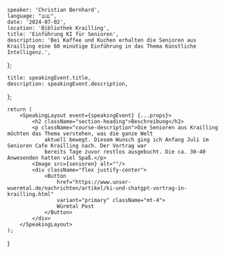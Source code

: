 

    speaker: 'Christian Bernhard',
    language: "🇩🇪",
    date: '2024-07-02',
    location: 'Bibliothek Krailling',
    title: 'Einführung KI für Senioren',
    description: 'Bei Kaffee und Kuchen erhalten die Senioren aus Krailling eine 60 minütige Einführung in das Thema Künstliche Intelligenz.',
};

    title: speakingEvent.title,
    description: speakingEvent.description,
};

    return (
        <SpeakingLayout event={speakingEvent} {...props}>
            <h2 className="section-heading">Beschreibung</h2>
            <p className="course-description">Die Senioren aus Krailling möchten das Thema verstehen, was die ganze Welt
                aktuell bewegt. Diesem Wunsch ging ich Anfang Juli im Senioren Cafe Krailling nach. Der Vortrag war
                bereits Tage zuvor restlos ausgebucht. Die ca. 30-40 Anwesenden hatten viel Spaß.</p>
            <Image src={senioren} alt=""/>
            <div className="flex justify-center">
                <Button
                    href="https://www.unser-wuermtal.de/nachrichten/artikel/ki-und-chatgpt-vortrag-in-krailling.html"
                    variant="primary" className="mt-4">
                    Würmtal Post
                </Button>
            </div>
        </SpeakingLayout>
    );
}
